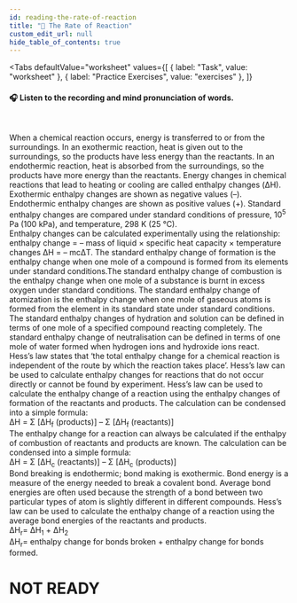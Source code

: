 ```yaml
---
id: reading-the-rate-of-reaction
title: "📝 The Rate of Reaction"
custom_edit_url: null
hide_table_of_contents: true
---
```



<Tabs
  defaultValue="worksheet"
  values={[
    { label: "Task", value: "worksheet" },
    { label: "Practice Exercises", value: "exercises" },
  ]}
>
<TabItem value="worksheet">

#### 🎧️ Listen to the recording and mind pronunciation of words.

<ReactPlayer
  url="/media/505.8b40428d.mp3"
  width="100ww"
  height="40px"
  controls={true}
/>

<br />

When a chemical reaction occurs, energy is transferred to or from the surroundings. In an exothermic reaction, heat is given out to the surroundings, so the products have less energy than the reactants. In an endothermic reaction, heat is absorbed from the surroundings, so the products have more energy than the reactants. Energy changes in chemical reactions that lead to heating or cooling are called enthalpy changes (ΔH). Exothermic enthalpy changes are shown as negative values (–). Endothermic enthalpy changes are shown as positive values (+). Standard enthalpy changes are compared under standard conditions of pressure, 10<sup>5</sup> Pa (100 kPa), and temperature, 298 K (25 °C).<br/>
Enthalpy changes can be calculated experimentally using the relationship: enthalpy change = – mass of liquid × specific heat capacity × temperature changes ΔH = – mcΔT. The standard enthalpy change of formation is the enthalpy change when one mole of a compound is formed from its elements under standard conditions.The standard enthalpy change of combustion is the enthalpy change when one mole of a substance is burnt in excess oxygen under standard conditions. The standard enthalpy change of atomization is the enthalpy change when one mole of gaseous atoms is formed from the element in its standard state under standard conditions. The standard enthalpy changes of hydration and solution can be defined in terms of one mole of a specified compound reacting completely. The standard enthalpy change of neutralisation can be defined in terms of one mole of water formed when hydrogen ions and hydroxide ions react. <br/>
Hess’s law states that ‘the total enthalpy change for a chemical reaction is independent of the route by which the reaction takes place’. Hess’s law can be used to calculate enthalpy changes for reactions that do not occur directly or cannot be found by experiment. Hess’s law can be used to calculate the enthalpy change of a reaction using the enthalpy changes of formation of the reactants and products. The calculation can be condensed into a simple formula:<br/>
∆H = Σ [∆H<sub>f</sub> (products)] – Σ [∆H<sub>f</sub> (reactants)]<br/>
The enthalpy change for a reaction can always be calculated if the enthalpy of combustion of reactants and products are known. The calculation can be condensed into a simple formula:<br/>
∆H = Σ [∆H<sub>c</sub> (reactants)] – Σ [∆H<sub>c</sub> (products)]<br/>
Bond breaking is endothermic; bond making is exothermic. Bond energy is a measure of the energy needed to break a covalent bond. Average bond energies are often used because the strength of a bond between two particular types of atom is slightly different in different compounds. Hess’s law can be used to calculate the enthalpy change of a reaction using the average bond energies of the reactants and products. <br/>
ΔH<sub>r</sub>= ΔH<sub>1</sub> + ΔH<sub>2</sub><br/>
ΔH<sub>r</sub>= enthalpy change for bonds broken + enthalpy change for bonds formed.<br/>

<Frame src="https://learningapps.org/watch?v=pkkxo1ri521" height="480px" />
<Frame src="https://learningapps.org/watch?v=pkry4w49t21" height="800px" />
<Frame src="https://learningapps.org/watch?v=pvdh1zwr521" height="1100px" />
</TabItem>

<TabItem value="exercises">

# NOT READY

</TabItem>
</Tabs>
